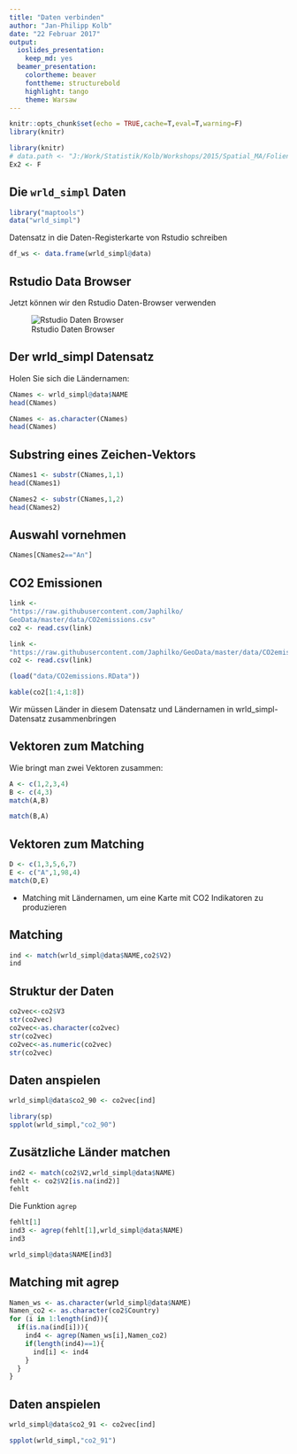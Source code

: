 ```yaml
---
title: "Daten verbinden"
author: "Jan-Philipp Kolb"
date: "22 Februar 2017"
output: 
  ioslides_presentation: 
    keep_md: yes
  beamer_presentation: 
    colortheme: beaver
    fonttheme: structurebold
    highlight: tango
    theme: Warsaw
---
```


```r
knitr::opts_chunk$set(echo = TRUE,cache=T,eval=T,warning=F)
library(knitr)
```



```r
library(knitr)
# data.path <- "J:/Work/Statistik/Kolb/Workshops/2015/Spatial_MA/Folien/dataImport/data"
Ex2 <- F
```


## Die `wrld_simpl` Daten 

```r
library("maptools")
data("wrld_simpl")
```

Datensatz in die Daten-Registerkarte von Rstudio schreiben

```r
df_ws <- data.frame(wrld_simpl@data)
```


## Rstudio Data Browser

Jetzt können wir den Rstudio Daten-Browser verwenden

![Rstudio Daten Browser](https://raw.githubusercontent.com/Japhilko/GeoData/master/2016/slides/figure/RstudioDataBrowser.PNG) 


## Der wrld_simpl Datensatz

Holen Sie sich die Ländernamen:

```r
CNames <- wrld_simpl@data$NAME
head(CNames)
```

```r
CNames <- as.character(CNames)
head(CNames)
```

## Substring eines Zeichen-Vektors

```r
CNames1 <- substr(CNames,1,1)
head(CNames1)
```

```r
CNames2 <- substr(CNames,1,2)
head(CNames2)
```

## Auswahl vornehmen

```r
CNames[CNames2=="An"]
```


## CO2 Emissionen

```r
link <- 
"https://raw.githubusercontent.com/Japhilko/
GeoData/master/data/CO2emissions.csv"
co2 <- read.csv(link)
```


```r
link <- 
"https://raw.githubusercontent.com/Japhilko/GeoData/master/data/CO2emissions.csv"
co2 <- read.csv(link)
```

```r
(load("data/CO2emissions.RData"))
```


```r
kable(co2[1:4,1:8])
```

Wir müssen Länder in diesem Datensatz und Ländernamen in wrld_simpl-Datensatz zusammenbringen


## Vektoren zum Matching

Wie bringt man zwei Vektoren zusammen:

```r
A <- c(1,2,3,4)
B <- c(4,3)
match(A,B)
```

```r
match(B,A)
```

## Vektoren zum Matching

```r
D <- c(1,3,5,6,7)
E <- c("A",1,98,4)
match(D,E)
```

- Matching mit Ländernamen, um eine Karte mit CO2 Indikatoren zu produzieren

## Matching

```r
ind <- match(wrld_simpl@data$NAME,co2$V2)
ind
```

## Struktur der Daten

```r
co2vec<-co2$V3
str(co2vec)
co2vec<-as.character(co2vec)
str(co2vec)
co2vec<-as.numeric(co2vec)
str(co2vec)
```



## Daten anspielen

```r
wrld_simpl@data$co2_90 <- co2vec[ind]
```

```r
library(sp)
spplot(wrld_simpl,"co2_90")
```

## Zusätzliche Länder matchen

```r
ind2 <- match(co2$V2,wrld_simpl@data$NAME)
fehlt <- co2$V2[is.na(ind2)]
fehlt
```

Die Funktion `agrep`

```r
fehlt[1]
ind3 <- agrep(fehlt[1],wrld_simpl@data$NAME)
ind3
```

```r
wrld_simpl@data$NAME[ind3]
```

## Matching mit agrep

```r
Namen_ws <- as.character(wrld_simpl@data$NAME)
Namen_co2 <- as.character(co2$Country)
for (i in 1:length(ind)){
  if(is.na(ind[i])){
    ind4 <- agrep(Namen_ws[i],Namen_co2)
    if(length(ind4)==1){
      ind[i] <- ind4
    }
  }
}
```

## Daten anspielen

```r
wrld_simpl@data$co2_91 <- co2vec[ind]
```

```r
spplot(wrld_simpl,"co2_91")
```

